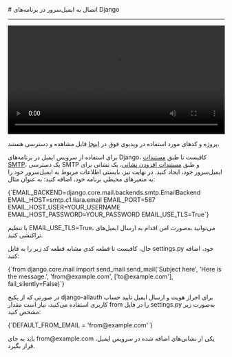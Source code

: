 

<Layout>
<Head>
<title>مستندات اتصال به ایمیل سرور در Django - لیارا</title>
</Head>
# اتصال به ایمیل‌سرور در برنامه‌های Django
<hr className="mb-2" />

<video
  src="https://files.liara.ir/liara/django/django-email-server.mp4"
  controls="controls"
  className="block w-full"
  width="100%"
/>

<div className="h-2" />
<Alert variant="success">
<p>
پروژه و کدهای مورد استفاده در ویدیوی فوق در <a href="https://github.com/liara-cloud/django-getting-started/tree/email-server" className="text-[#2196f3] ">اینجا</a> قابل مشاهده و دسترسی هستند.
</p>
</Alert>

برای استفاده از سرویس ایمیل در برنامه‌های Django، کافیست
تا طبق <a href="../add-smtp-user" className="text-[#2196f3] ">مستندات SMTP</a>، یک دسترسی SMTP و طبق <a href="../add-account" className="text-[#2196f3] ">مستندات افزودن نشانی</a>، یک نشانی برای ایمیل‌سرور خود، ایجاد کنید.
در نهایت نیز، بایستی 
اطلاعات مربوط به ایمیل‌سرور خود را 
به متغیرهای محیطی برنامه خود، اضافه کنید؛ به عنوان مثال:

<div className="h-2" />
<div dir='ltr'>
    <Highlight className="bash">
        {`EMAIL_BACKEND=django.core.mail.backends.smtp.EmailBackend
EMAIL_HOST=smtp.c1.liara.email
EMAIL_PORT=587
EMAIL_HOST_USER=YOUR_USERNAME
EMAIL_HOST_PASSWORD=YOUR_PASSWORD
EMAIL_USE_TLS=True`}
    </Highlight>
</div>
<div className="h-2" />
<Alert variant='info'>
<p>
با تنظیم <Important>EMAIL_USE_TLS=True</Important>، می‌توانید به‌صورت امن اقدام به ارسال ایمیل‌های تراکنشی کنید.
</p>
</Alert>

حال، کافیست تا قطعه کدی مشابه قطعه کد زیر را به فایل <Important>settings.py</Important> خود، اضافه کنید:
<div className="h-2" />
<div dir='ltr'>
    <Highlight className="py">
        {`from django.core.mail import send_mail
send_mail('Subject here', 'Here is the message.', 'from@example.com', ['to@example.com'], fail_silently=False)`}
    </Highlight>
</div>
<div className="h-2" />

در صورتی که از پکیج django-allauth برای احراز هویت و ارسال ایمیل تایید حساب کاربری استفاده می‌کنید، نیاز است مقدار <Important>from</Important> را در فایل <Important>settings.py</Important> به‌صورت زیر مشخص کنید:
<div className="h-2" />
<div dir='ltr'>
    <Highlight className="py">
        {`DEFAULT_FROM_EMAIL = 'from@example.com'`}
    </Highlight>
</div>
<div className="h-2" />

<Alert variant='info'>
<p>
باید به جای <Important>from@example.com</Important> یکی از نشانی‌های اضافه شده در سرویس ایمیل، قرار بگیرد.
</p>
</Alert>


</Layout>